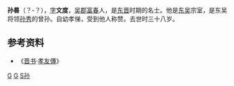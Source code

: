 '''孙晷'''（？-？），[[表字|字]]'''文度'''，[[吴郡|吴郡]][[富春|富春]]人，是[[东晋|东晋]]时期的名士。他是[[孙吴|东吴]]宗室，是东吴将领[[孙秀_(东吴)|孙秀]]的曾孙。自幼孝悌，受到他人称赞。去世时三十八岁。

== 参考资料 ==
*《[[晋书|晋书]]·[[s:晉書/卷088#孫晷|孝友傳]]》

[[Category:孙姓|G]]
[[Category:東吳宗室|G]]
[[Category:東晉人|S孙]]